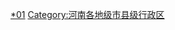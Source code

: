 <br>{{hideh
|Head = 焦作各区县市所辖乡镇与街道
|FrameStyle   = border:solid 1px #000080;
|HeadStyle    = text-align:center;background:transparent;
|ContentStyle = background: #99CCFF;
}}
{{焦作市解放区行政区划|state=expanded}}
{{焦作市马村区行政区划|state=expanded}}
{{焦作市中站区行政区划|state=expanded}}
{{焦作市山阳区行政区划|state=expanded}}
{{沁阳市行政区划|state=expanded}}
{{孟州市行政区划|state=expanded}}
{{修武县行政区划|state=expanded}}
{{温县行政区划|state=expanded}}
{{武陟县行政区划|state=expanded}}
{{博爱县行政区划|state=expanded}}
{{hidef}}<br>

[[Category:焦作行政区划|*01]]
[[Category:河南各地级市县级行政区|Category:河南各地级市县级行政区]]
{{catmore|焦作市|河南省焦作市}}